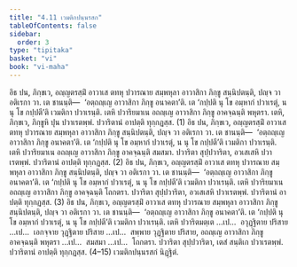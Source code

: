 ```yaml
---
title: "4.11 เวมติกปนฺนรสก"
tableOfContents: false
sidebar:
  order: 3
type: "tipitaka"
basket: "vi"
book: "vi-maha"
---
```



<DynamicBreadcrumb />

<Division number="224" book="vi-maha">

<Paragraph number="1021" book="vi-maha">
อิธ ปน, ภิกฺขเว, อญฺญตรสฺมิํ อาวาเส ตทหุ ปวารณาย สมฺพหุลา อาวาสิกา ภิกฺขู สนฺนิปตนฺติ, ปญฺจ วา อติเรกา วา. เต ชานนฺติ—  ‘อตฺถญฺเญ อาวาสิกา ภิกฺขู อนาคตา’ติ. เต ‘กปฺปติ นุ โข อมฺหากํ ปวาเรตุํ, น นุ โข กปฺปตี’ติ เวมติกา ปวาเรนฺติ. เตหิ ปวาริยมาเน อถญฺเญ อาวาสิกา ภิกฺขู อาคจฺฉนฺติ พหุตรา. เตหิ, ภิกฺขเว, ภิกฺขูหิ ปุน ปวาเรตพฺพํ. ปวาริตานํ อาปตฺติ ทุกฺกฏสฺส. (1)
</Paragraph>

<Paragraph number="1022" book="vi-maha">
อิธ ปน, ภิกฺขเว, อญฺญตรสฺมิํ อาวาเส ตทหุ ปวารณาย สมฺพหุลา อาวาสิกา ภิกฺขู สนฺนิปตนฺติ, ปญฺจ วา อติเรกา วา. เต ชานนฺติ—  ‘อตฺถญฺเญ อาวาสิกา ภิกฺขู อนาคตา’ติ. เต ‘กปฺปติ นุ โข อมฺหากํ ปวาเรตุํ, น นุ โข กปฺปตี’ติ เวมติกา ปวาเรนฺติ. เตหิ ปวาริยมาเน อถญฺเญ อาวาสิกา ภิกฺขู อาคจฺฉนฺติ สมสมา. ปวาริตา สุปฺปวาริตา, อวเสเสหิ ปวาเรตพฺพํ. ปวาริตานํ อาปตฺติ ทุกฺกฏสฺส. (2)
</Paragraph>

<Paragraph number="1023" book="vi-maha">
อิธ ปน, ภิกฺขเว, อญฺญตรสฺมิํ อาวาเส ตทหุ ปวารณาย สมฺพหุลา อาวาสิกา ภิกฺขู สนฺนิปตนฺติ, ปญฺจ วา อติเรกา วา. เต ชานนฺติ—  ‘อตฺถญฺเญ อาวาสิกา ภิกฺขู อนาคตา’ติ. เต ‘กปฺปติ นุ โข อมฺหากํ ปวาเรตุํ, น นุ โข กปฺปตี’ติ เวมติกา ปวาเรนฺติ. เตหิ ปวาริยมาเน อถญฺเญ อาวาสิกา ภิกฺขู อาคจฺฉนฺติ โถกตรา. ปวาริตา สุปฺปวาริตา, อวเสเสหิ ปวาเรตพฺพํ. ปวาริตานํ อาปตฺติ ทุกฺกฏสฺส. (3)
</Paragraph>

<Paragraph number="1024" book="vi-maha">
อิธ ปน, ภิกฺขเว, อญฺญตรสฺมิํ อาวาเส ตทหุ ปวารณาย สมฺพหุลา อาวาสิกา ภิกฺขู สนฺนิปตนฺติ, ปญฺจ วา อติเรกา วา. เต ชานนฺติ—  ‘อตฺถญฺเญ อาวาสิกา ภิกฺขู อนาคตา’ติ. เต ‘กปฺปติ นุ โข อมฺหากํ ปวาเรตุํ, น นุ โข กปฺปตี’ติ เวมติกา ปวาเรนฺติ. เตหิ ปวาริตมตฺเต …เป…  อวุฏฺฐิตาย ปริสาย …เป…  เอกจฺจาย วุฏฺฐิตาย ปริสาย …เป…  สพฺพาย วุฏฺฐิตาย ปริสาย, อถญฺเญ อาวาสิกา ภิกฺขู อาคจฺฉนฺติ พหุตรา …เป…  สมสมา …เป…  โถกตรา. ปวาริตา สุปฺปวาริตา, เตสํ สนฺติเก ปวาเรตพฺพํ. ปวาริตานํ อาปตฺติ ทุกฺกฏสฺส. (4–15)

</Paragraph>
</Division>

<Paragraph number="1025" type="center" book="vi-maha">
เวมติกปนฺนรสกํ นิฏฺฐิตํ.
</Paragraph>